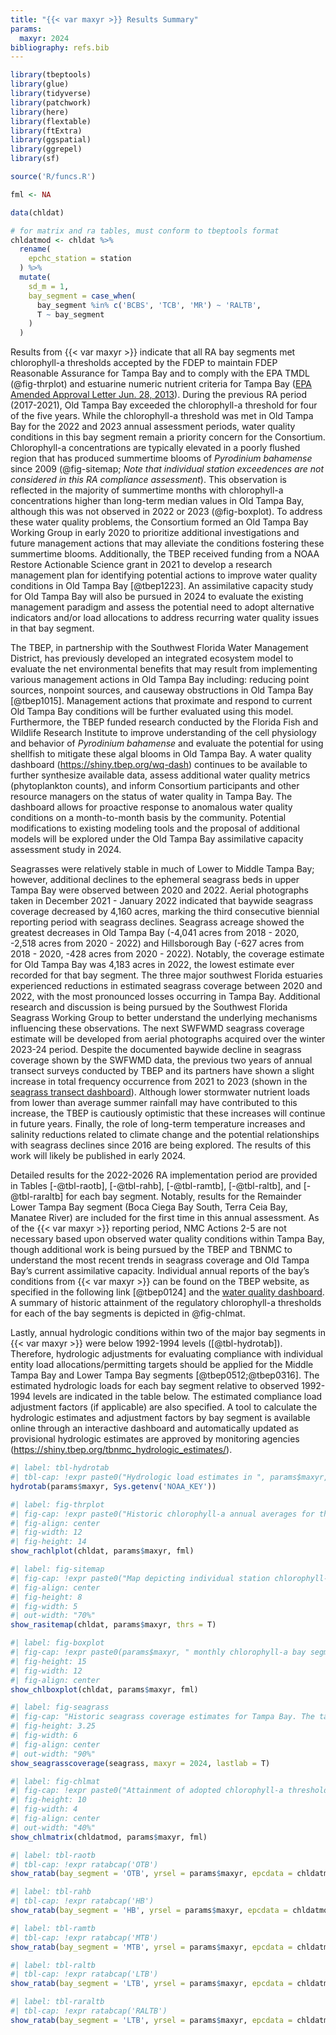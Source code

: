 ```yaml
---
title: "{{< var maxyr >}} Results Summary"
params:
  maxyr: 2024
bibliography: refs.bib
---
```


```r
library(tbeptools)
library(glue)
library(tidyverse)
library(patchwork)
library(here)
library(flextable)
library(ftExtra)
library(ggspatial)
library(ggrepel)
library(sf)

source('R/funcs.R')

fml <- NA

data(chldat)

# for matrix and ra tables, must conform to tbeptools format
chldatmod <- chldat %>% 
  rename(
    epchc_station = station
  ) %>% 
  mutate(
    sd_m = 1, 
    bay_segment = case_when(
      bay_segment %in% c('BCBS', 'TCB', 'MR') ~ 'RALTB', 
      T ~ bay_segment
    )
  )
```

Results from {{< var maxyr >}} indicate that all RA bay segments met chlorophyll-a thresholds accepted by the FDEP to maintain FDEP Reasonable Assurance for Tampa Bay and to comply with the EPA TMDL (@fig-thrplot) and estuarine numeric nutrient criteria for Tampa Bay ([EPA Amended Approval Letter Jun. 28, 2013](https://www.epa.gov/sites/default/files/2015-04/documents/florida-amended-determination.pdf)). During the previous RA period (2017-2021), Old Tampa Bay exceeded the chlorophyll-a threshold for four of the five years.  While the chlorophyll-a threshold was met in Old Tampa Bay for the 2022 and 2023 annual assessment periods, water quality conditions in this bay segment remain a priority concern for the Consortium.  Chlorophyll-a concentrations are typically elevated in a poorly flushed region that has produced summertime blooms of *Pyrodinium bahamense* since 2009 (@fig-sitemap; *Note that individual station exceedences are not considered in this RA compliance assessment*). This observation is reflected in the majority of summertime months with chlorophyll-a concentrations higher than long-term median values in Old Tampa Bay, although this was not observed in 2022 or 2023 (@fig-boxplot). To address these water quality problems, the Consortium formed an Old Tampa Bay Working Group in early 2020 to prioritize additional investigations and future management actions that may alleviate the conditions fostering these summertime blooms. Additionally, the TBEP received funding from a NOAA Restore Actionable Science grant in 2021 to develop a research management plan for identifying potential actions to improve water quality conditions in Old Tampa Bay [@tbep1223].  An assimilative capacity study for Old Tampa Bay will also be pursued in 2024 to evaluate the existing management paradigm and assess the potential need to adopt alternative indicators and/or load allocations to address recurring water quality issues in that bay segment.

The TBEP, in partnership with the Southwest Florida Water Management District, has previously developed an integrated ecosystem model to evaluate the net environmental benefits that may result from implementing various management actions in Old Tampa Bay including: reducing point sources, nonpoint sources, and causeway obstructions in Old Tampa Bay [@tbep1015]. Management actions that proximate and respond to current Old Tampa Bay conditions will be further evaluated using this model. Furthermore, the TBEP funded research conducted by the Florida Fish and Wildlife Research Institute to improve understanding of the cell physiology and behavior of *Pyrodinium bahamense* and evaluate the potential for using shellfish to mitigate these algal blooms in Old Tampa Bay.  A water quality dashboard ([https://shiny.tbep.org/wq-dash](https://shiny.tbep.org/wq-dash)) continues to be available to further synthesize available data, assess additional water quality metrics (phytoplankton counts), and inform Consortium participants and other resource managers on the status of water quality in Tampa Bay. The dashboard allows for proactive response to anomalous water quality conditions on a month-to-month basis by the community.  Potential modifications to existing modeling tools and the proposal of additional models will be explored under the Old Tampa Bay assimilative capacity assessment study in 2024.

Seagrasses were relatively stable in much of Lower to Middle Tampa Bay; however, additional declines to the ephemeral seagrass beds in upper Tampa Bay were observed between 2020 and 2022. Aerial photographs taken in December 2021 - January 2022 indicated that baywide seagrass coverage decreased by 4,160 acres, marking the third consecutive biennial reporting period with seagrass declines. Seagrass acreage showed the greatest decreases in Old Tampa Bay (-4,041 acres from 2018 - 2020, -2,518 acres from 2020 - 2022) and Hillsborough Bay (-627 acres from 2018 - 2020, -428 acres from 2020 - 2022). Notably, the coverage estimate for Old Tampa Bay was 4,183 acres in 2022, the lowest estimate ever recorded for that bay segment.  The three major southwest Florida estuaries experienced reductions in estimated seagrass coverage between 2020 and 2022, with the most pronounced losses occurring in Tampa Bay. Additional research and discussion is being pursued by the Southwest Florida Seagrass Working Group to better understand the underlying mechanisms influencing these observations. The next SWFWMD seagrass coverage estimate will be developed from aerial photographs acquired over the winter 2023-24 period.  Despite the documented baywide decline in seagrass coverage shown by the SWFWMD data, the previous two years of annual transect surveys conducted by TBEP and its partners have shown a slight increase in total frequency occurrence from 2021 to 2023 (shown in the [seagrass transect dashboard](https://shiny.tbep.org/seagrasstransect-dash)). Although lower stormwater nutrient loads from lower than average summer rainfall may have contributed to this increase, the TBEP is cautiously optimistic that these increases will continue in future years.  Finally, the role of long-term temperature increases and salinity reductions related to climate change and the potential relationships with seagrass declines since 2016 are being explored. The results of this work will likely be published in early 2024.

Detailed results for the 2022-2026 RA implementation period are provided in Tables [-@tbl-raotb], [-@tbl-rahb], [-@tbl-ramtb], [-@tbl-raltb], and [-@tbl-raraltb] for each bay segment. Notably, results for the Remainder Lower Tampa Bay segment (Boca Ciega Bay South, Terra Ceia Bay, Manatee River) are included for the first time in this annual assessment. As of the {{< var maxyr >}} reporting period, NMC Actions 2-5 are not necessary based upon observed water quality conditions within Tampa Bay, though additional work is being pursued by the TBEP and TBNMC to understand the most recent trends in seagrass coverage and Old Tampa Bay's current assimilative capacity. Individual annual reports of the bay’s conditions from {{< var maxyr >}} can be found on the TBEP website, as specified in the following link [@tbep0124] and the [water quality dashboard](https://shiny.tbep.org/wq-dash). A summary of historic attainment of the regulatory chlorophyll-a thresholds for each of the bay segments is depicted in @fig-chlmat.

Lastly, annual hydrologic conditions within two of the major bay segments in {{< var maxyr >}} were below 1992-1994 levels ([@tbl-hydrotab]). Therefore, hydrologic adjustments for evaluating compliance with individual entity load allocations/permitting targets should be applied for the Middle Tampa Bay and Lower Tampa Bay segments [@tbep0512;@tbep0316]. The estimated hydrologic loads for each bay segment relative to observed 1992-1994 levels are indicated in the table below. The estimated compliance load adjustment factors (if applicable) are also specified. A tool to calculate the hydrologic estimates and adjustment factors by bay segment is available online through an interactive dashboard and automatically updated as provisional hydrologic estimates are approved by monitoring agencies (<https://shiny.tbep.org/tbnmc_hydrologic_estimates/>).

```r
#| label: tbl-hydrotab
#| tbl-cap: !expr paste0("Hydrologic load estimates in ", params$maxyr, " relative to 1992-1994 levels and estimated compliance load adjustment factors for the major bay segments.")
hydrotab(params$maxyr, Sys.getenv('NOAA_KEY'))
```

```r
#| label: fig-thrplot
#| fig-cap: !expr paste0("Historic chlorophyll-a annual averages for the four major bay segments of Tampa Bay and those that include the Remainder Lower Tampa Bay segment (Boca Ciega Bay South, Terra Ceia Bay, Manatee River). Annual averages in ", params$maxyr, " were below the regulatory thresholds developed under the Tampa Nitrogen Management Consortium’s nutrient management strategy in all bay segments. Vertical grey bars indicate the portion of the 2022-2026 Reasonable Assurance compliance assessment period covered by the results.")
#| fig-align: center
#| fig-width: 12
#| fig-height: 14
show_rachlplot(chldat, params$maxyr, fml)
```

```r
#| label: fig-sitemap
#| fig-cap: !expr paste0("Map depicting individual station chlorophyll-a exceedences in Tampa Bay relative to FDEP regulatory thresholds for chlorophyll-a in ", params$maxyr, ". *Note individual station exceedences do not indicate failed compliance at the bay segment scale.*")
#| fig-align: center
#| fig-height: 8
#| fig-width: 5
#| out-width: "70%"
show_rasitemap(chldat, params$maxyr, thrs = T)
```

```r
#| label: fig-boxplot
#| fig-cap: !expr paste0(params$maxyr, " monthly chlorophyll-a bay segment means (red dots) compared to monthly distributions from prior years (box plots and black dots).  Prior years extend to 1975 for Old Tampa Bay, Hillsborough Bay, Middle Tampa Bay, and Lower Tampa Bay, 1991 for Boca Ciega Bay South, 1989 for Terra Ceia Bay, and 1990 for Manatee River. Note that Pinellas and Manatee County data are used for Boca Ciega Bay South, Terra Ceia Bay, and Manatee River and has less frequent sampling intervals than data from the Environmental Protection Commission of Hillsborough County used for the other bay segments. Boxes encompass the 25th and 75th percentiles, while whiskers bound the interquartile range. Dots beyond the whiskers represent outliers throughout the 1975-", params$maxyr -1, " sample period.")
#| fig-height: 15
#| fig-width: 12
#| fig-align: center
show_chlboxplot(chldat, params$maxyr, fml)
```

```r
#| label: fig-seagrass
#| fig-cap: "Historic seagrass coverage estimates for Tampa Bay. The target coverage of 38,000 acres was changed to 40,000 acres in 2020 to reflect programmatic goals in the 2020 Habitat Master Plan Update ([TBEP #07-20](https://drive.google.com/file/d/1Hp0l_qtbxp1JxKJoGatdyuANSzQrpL0I/view?usp=drivesdk)). Data source: TBEP & SWFWMD."
#| fig-height: 3.25
#| fig-width: 6
#| fig-align: center
#| out-width: "90%"
show_seagrasscoverage(seagrass, maxyr = 2024, lastlab = T)
```

```r
#| label: fig-chlmat
#| fig-cap: !expr paste0("Attainment of adopted chlorophyll-a thresholds (1975 - ", params$maxyr, ") in the four major bay segments and Remainder Lower Tampa Bay segment (Boca Ciega Bay South, Terra Ceia Bay, Manatee River).  Green (yes) indicates that average annual chlorophyll-a thresholds were met; red (no) indicates that threshold levels were not met.  Grey line is the beginning of the current Reasonable Assurance implementation period.")
#| fig-height: 10
#| fig-width: 4
#| fig-align: center
#| out-width: "40%"
show_chlmatrix(chldatmod, params$maxyr, fml)
```

```r
#| label: tbl-raotb
#| tbl-cap: !expr ratabcap('OTB')
show_ratab(bay_segment = 'OTB', yrsel = params$maxyr, epcdata = chldatmod)
```

```r
#| label: tbl-rahb
#| tbl-cap: !expr ratabcap('HB')
show_ratab(bay_segment = 'HB', yrsel = params$maxyr, epcdata = chldatmod)
```

```r
#| label: tbl-ramtb
#| tbl-cap: !expr ratabcap('MTB')
show_ratab(bay_segment = 'MTB', yrsel = params$maxyr, epcdata = chldatmod)
```

```r
#| label: tbl-raltb
#| tbl-cap: !expr ratabcap('LTB')
show_ratab(bay_segment = 'LTB', yrsel = params$maxyr, epcdata = chldatmod)
```

```r
#| label: tbl-raraltb
#| tbl-cap: !expr ratabcap('RALTB')
show_ratab(bay_segment = 'LTB', yrsel = params$maxyr, epcdata = chldatmod) # same as ltb for ra
```
